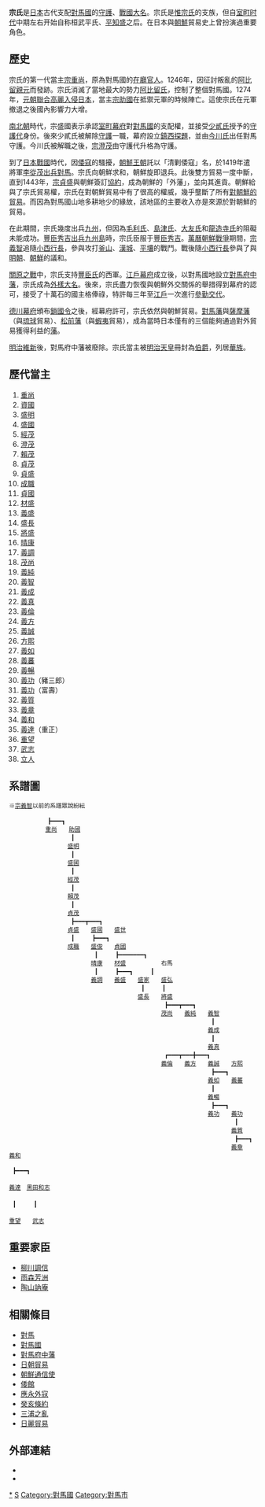 {{日本氏族
|家名=宗氏
|家紋=So clan mon2.svg
|家紋名称={{lang|ja|隅立て四つ目結}}
|本姓=[[惟宗氏|惟宗氏]]<br/>自稱：[[平氏#高望王流|桓武平氏]][[平知盛|知盛流]]
|家祖=[[宗重尚|宗重尚]]
|種別=[[武家|武家]]<br/>[[華族|華族]]（[[伯爵|伯爵]]）
|出身地=
|根據地=[[對馬國|對馬國]]全土<br/>[[肥前国|肥前国]]田代、浜崎
|人物=
|支流=仁位氏<br>津奈氏
}}
{{japanese|japanese=宗氏|kana=そうし|romaji=Sō-shi}}
'''宗氏'''是[[日本|日本]]古代支配[[對馬國|對馬國]]的[[守護|守護]]、[[戰國大名|戰國大名]]。宗氏是[[惟宗氏|惟宗氏]]的支族，但自[[室町时代|室町时代]]中期左右开始自称桓武平氏、[[平知盛|平知盛]]之后。在日本與[[朝鮮王朝|朝鮮]]貿易史上曾扮演過重要角色。

==歷史==
宗氏的第一代當主[[宗重尚|宗重尚]]，原為對馬國的[[在廳官人|在廳官人]]。1246年，因征討叛亂的[[阿比留親元|阿比留親元]]而發跡。宗氏消滅了當地最大的勢力[[阿比留氏|阿比留氏]]，控制了整個對馬國。1274年，[[元寇|元朝聯合高麗入侵日本]]，當主[[宗助國|宗助國]]在抵禦元軍的時候陣亡。這使宗氏在元軍撤退之後國內影響力大增。

[[南北朝_(日本)|南北朝]]時代，宗盛國表示承認[[室町幕府|室町幕府]]對[[對馬國|對馬國]]的支配權，並接受[[少貳氏|少貳氏]]授予的[[守護代|守護代]]身份。後來少貳氏被解除[[守護|守護]]一職，幕府設立[[鎮西探題|鎮西探題]]，並由[[今川氏|今川氏]]出任對馬守護。今川氏被解職之後，[[宗澄茂|宗澄茂]]由守護代升格為守護。

到了[[日本戰國|日本戰國]]時代，因[[倭寇|倭寇]]的騷擾，[[朝鮮王朝|朝鮮王朝]]託以「清剿倭寇」名，於1419年遣將軍[[李從茂|李從茂]][[應永外寇|出兵對馬]]。宗氏向朝鮮求和，朝鮮旋即退兵。此後雙方貿易一度中斷，直到1443年，[[宗貞盛|宗貞盛]]與朝鮮簽訂[[嘉吉條約|協約]]，成為朝鮮的「外藩」，並向其進貢。朝鮮給與了宗氏貿易權，宗氏在對朝鮮貿易中有了很高的權威，幾乎壟斷了所有[[日朝貿易|對朝鮮的貿易]]。而因為對馬國山地多耕地少的緣故，該地區的主要收入亦是來源於對朝鮮的貿易。

在此期間，宗氏幾度出兵[[九州島|九州]]，但因為[[毛利氏|毛利氏]]、[[島津氏|島津氏]]、[[大友氏|大友氏]]和[[龍造寺氏|龍造寺氏]]的阻礙未能成功。[[九州征伐|豐臣秀吉出兵九州島]]時，宗氏臣服于[[豐臣秀吉|豐臣秀吉]]。[[萬曆朝鮮戰爭|萬曆朝鮮戰爭]]期間，[[宗義智|宗義智]]追隨[[小西行長|小西行長]]，參與攻打[[釜山|釜山]]、[[漢城|漢城]]、[[平壤|平壤]]的戰鬥。戰後隨[[小西行長|小西行長]]參與了與[[明朝|明朝]]、[[朝鮮王朝|朝鮮]]的議和。

[[關原之戰|關原之戰]]中，宗氏支持[[豐臣氏|豐臣氏]]的西軍。[[江戶幕府|江戶幕府]]成立後，以對馬國地設立[[對馬府中藩|對馬府中藩]]，宗氏成為[[外樣大名|外樣大名]]。後來，宗氏盡力恢復與朝鮮外交關係的舉措得到幕府的認可，接受了十萬石的國主格俸祿，特許每三年至[[江戶|江戶]]一次進行[[參勤交代|參勤交代]]。

[[德川幕府|德川幕府]]頒布[[日本鎖國|鎖國令]]之後，經幕府許可，宗氏依然與朝鮮貿易。[[對馬藩|對馬藩]]與[[薩摩藩|薩摩藩]]（與[[琉球國|琉球]]貿易）、[[松前藩|松前藩]]（與[[蝦夷|蝦夷]]貿易），成為當時日本僅有的三個能夠通過對外貿易獲得利益的[[藩_(日本)|藩]]。

[[明治維新|明治維新]]後，對馬府中藩被廢除。宗氏當主被[[明治天皇|明治天皇]]冊封為[[伯爵|伯爵]]，列居[[華族|華族]]。

==歷代當主==
#[[宗重尚|重尚]]
#[[宗資國|資國]]
#[[宗盛明|盛明]]
#[[宗盛國|盛國]]
#[[宗經茂|經茂]]
#[[宗澄茂|澄茂]]
#[[宗賴茂|賴茂]]
#[[宗貞茂|貞茂]]
#[[宗貞盛|貞盛]]
#[[宗成職|成職]]
#[[宗貞國|貞國]]
#[[宗材盛|材盛]]
#[[宗義盛|義盛]]
#[[宗盛長|盛長]]
#[[宗將盛|將盛]]
#[[宗晴康|晴康]]
#[[宗義調|義調]]
#[[宗茂尚|茂尚]]
#[[宗義純|義純]]
#[[宗義智|義智]]
#[[宗義成|義成]]
#[[宗義真|義真]]
#[[宗義倫|義倫]]
#[[宗義方|義方]]
#[[宗義誠|義誠]]
#[[宗方熙|方熙]]
#[[宗義如|義如]]
#[[宗義蕃|義蕃]]
#[[宗義暢|義暢]]
#[[宗義功|義功]]（豬三郎）
#[[宗義功|義功]]（富壽）
#[[宗義質|義質]]
#[[宗義章|義章]]
#[[宗義和|義和]]
#[[宗義達|義達]]（重正）
#[[宗重望|重望]]
#[[宗武志|武志]]
#[[宗立人|立人]]
==系譜圖==
 ※[[宗義智|宗義智]]以前的系譜眾說紛紜

 　　　　　　 ┣━━━┓
 　　　　 　 [[宗重尚|重尚]]　　[[宗助國|助國]]
 　　　　　　　　　　 ┃
 　　　　　　　　　　[[宗盛明|盛明]]
 　　　　　　　　　　 ┃
 　　　　　　　　　　[[宗盛國|盛國]]
 　　　　　　　　　　 ┃
 　　　　　　　　　　[[宗經茂|經茂]]
 　　　　　　　　　　 ┃
 　　　　　　　　　　[[宗賴茂|賴茂]]
 　　　　　　　　　　 ┃
 　　　　　　　　　　[[宗貞茂|貞茂]]
 　　　　　　　　　　 ┣━━━┳━━━┓
 　　　　　　　　　　[[宗貞盛|貞盛]]　　[[宗盛國|盛國]]　　[[宗盛世|盛世]]
 　　　　　　　　　　 ┃　　　┣━━━┓
 　　　　　　　　　　[[宗成職|成職]]　　[[宗盛俊|盛俊]]　　[[宗貞國|貞國]]
 　　　　　　　　　　　　　　 ┃　　　┣━━━━━━━┓
 　　　　　　　　　　　　　　[[宗晴康|晴康]]　　[[宗材盛|材盛]]　　　　　　右馬
 　　　　　　　　　　　　　　 ┃　　　┣━━━┓　　　┃
 　　　　　　　　　　　　　　[[宗義調|義調]]　　[[宗義盛|義盛]]　　[[宗盛家|盛家]]　　[[宗盛弘|盛弘]]
 　　　　　　　　　　　　　　　　　　　　　　 ┃　　　┃
 　　　　　　　　　　　　　　　　　　　　　　[[宗盛長|盛長]]　　[[宗將盛|將盛]]
 　　　　　　　　　　　　　　　　　　　　　　　　　　 ┣━━━┳━━━┓
 　　　　　　　　　　　　　　　　　　　　　　　　　　[[宗茂尚|茂尚]]　　[[宗義純|義純]]　　[[宗義智|義智]]
 　　　　　　　　　　　　　　　　　　　　　　　　　　　　　　　　　　 ┃
 　　　　　　　　　　　　　　　　　　　　　　　　　　　　　　　　　　[[宗義成|義成]]
 　　　　　　　　　　　　　　　　　　　　　　　　　　　　　　　　　　 ┃
 　　　　　　　　　　　　　　　　　　　　　　　　　　　　　　　　　　[[宗義真|義真]]
 　　　　　　　　　　　　　　　　　　　　　　　　　　 ┏━━━┳━━━╋━━━┓
 　　　　　　　　　　　　　　　　　　　　　　　　　　[[宗義倫|義倫]]　　[[宗義方|義方]]　　[[宗義誠|義誠]]　　[[宗方熙|方熙]]
 　　　　　　　　　　　　　　　　　　　　　　　　　　　　　　　　　　 ┣━━━┓
 　　　　　　　　　　　　　　　　　　　　　　　　　　　　　　　　　　[[宗義如|義如]]　　[[宗義蕃|義蕃]]
 　　　　　　　　　　　　　　　　　　　　　　　　　　　　　　　　　　 ┃
 　　　　　　　　　　　　　　　　　　　　　　　　　　　　　　　　　　[[宗義暢|義暢]]
 　　　　　　　　　　　　　　　　　　　　　　　　　　　　　　　　　　 ┣━━━┓
 　　　　　　　　　　　　　　　　　　　　　　　　　　　　　　　　　　[[宗義功_(豬三郎)|義功]]　　[[宗義功_(富寿)|義功]]
 　　　　　　　　　　　　　　　　　　　　　　　　　　　　　　　　　　　　　　 ┃
 　　　　　　　　　　　　　　　　　　　　　　　　　　　　　　　　　　　　　　[[宗義質|義質]]
 　　　　　　　　　　　　　　　　　　　　　　　　　　　　　　　　　　　　　　 ┣━━━┓
 　　　　　　　　　　　　　　　　　　　　　　　　　　　　　　　　　　　　　　[[宗義章|義章]]　　[[宗義和|義和]]
 　　　　　　　　　　　　　　　　　　　　　　　　　　　　　　　　　　　　　　　　　　 ┣━━━┓
 　　　　　　　　　　　　　　　　　　　　　　　　　　　　　　　　　　　　　　　　　　[[宗義達|義達]]　[[黑田和志|黑田和志]]
 　　　　　　　　　　　　　　　　　　　　　　　　　　　　　　　　　　　　　　　　　　 ┃　　　┃
 　　　　　　　　　　　　　　　　　　　　　　　　　　　　　　　　　　　　　　　　　　[[宗重望|重望]]　　[[宗武志|武志]]

==重要家臣==
*[[柳川調信|柳川調信]]
*[[雨森芳洲|雨森芳洲]]
*[[陶山訥庵|陶山訥庵]]
==相關條目==
*[[對馬|對馬]]
*[[對馬國|對馬國]]
*[[對馬府中藩|對馬府中藩]]
*[[日朝貿易|日朝貿易]]
*[[朝鮮通信使|朝鮮通信使]]
*[[倭館|倭館]]
*[[應永外寇|應永外寇]]
*[[癸亥條約|癸亥條約]]
*[[三浦之亂|三浦之亂]]
*[[日麗貿易|日麗貿易]]
==外部連結==
* [https://web.archive.org/web/20071113183114/http://www1.ocn.ne.jp/~kurose/rekishinenpyo1.htm {{lang|ja|対馬藩歴史年表}}]
* [https://web.archive.org/web/20091124204446/http://sympathy.blog.ocn.ne.jp/tsushima/ {{lang|ja|男たちの倭館（3）～宗家の人々～}}]

[[Category:宗氏|*]]
[[Category:日本氏族|S]]
[[Category:對馬國|Category:對馬國]]
[[Category:對馬市|Category:對馬市]]
